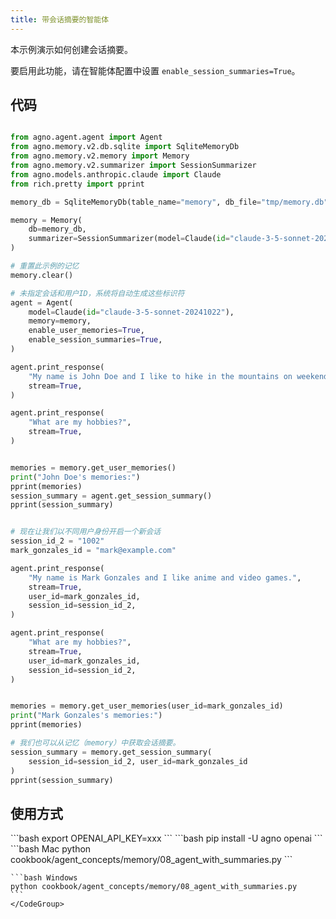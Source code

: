 ```yaml
---
title: 带会话摘要的智能体
---
```

本示例演示如何创建会话摘要。

要启用此功能，请在智能体配置中设置 `enable_session_summaries=True`。

## 代码

```python cookbook/agent_concepts/memory/08_agent_with_summaries.py

from agno.agent.agent import Agent
from agno.memory.v2.db.sqlite import SqliteMemoryDb
from agno.memory.v2.memory import Memory
from agno.memory.v2.summarizer import SessionSummarizer
from agno.models.anthropic.claude import Claude
from rich.pretty import pprint

memory_db = SqliteMemoryDb(table_name="memory", db_file="tmp/memory.db")

memory = Memory(
    db=memory_db,
    summarizer=SessionSummarizer(model=Claude(id="claude-3-5-sonnet-20241022")),
)

# 重置此示例的记忆
memory.clear()

# 未指定会话和用户ID，系统将自动生成这些标识符
agent = Agent(
    model=Claude(id="claude-3-5-sonnet-20241022"),
    memory=memory,
    enable_user_memories=True,
    enable_session_summaries=True,
)

agent.print_response(
    "My name is John Doe and I like to hike in the mountains on weekends.",
    stream=True,
)

agent.print_response(
    "What are my hobbies?",
    stream=True,
)


memories = memory.get_user_memories()
print("John Doe's memories:")
pprint(memories)
session_summary = agent.get_session_summary()
pprint(session_summary)


# 现在让我们以不同用户身份开启一个新会话
session_id_2 = "1002"
mark_gonzales_id = "mark@example.com"

agent.print_response(
    "My name is Mark Gonzales and I like anime and video games.",
    stream=True,
    user_id=mark_gonzales_id,
    session_id=session_id_2,
)

agent.print_response(
    "What are my hobbies?",
    stream=True,
    user_id=mark_gonzales_id,
    session_id=session_id_2,
)


memories = memory.get_user_memories(user_id=mark_gonzales_id)
print("Mark Gonzales's memories:")
pprint(memories)

# 我们也可以从记忆（memory）中获取会话摘要。
session_summary = memory.get_session_summary(
    session_id=session_id_2, user_id=mark_gonzales_id
)
pprint(session_summary)
```

## 使用方式

<Steps>
  <Snippet file="create-venv-step.mdx" />

  <Step title="设置您的 API 密钥">
    ```bash
    export OPENAI_API_KEY=xxx
    ```
  </Step>

  <Step title="安装库">
    ```bash
    pip install -U agno openai
    ```
  </Step>

  <Step title="运行示例">
    <CodeGroup>
    ```bash Mac
    python cookbook/agent_concepts/memory/08_agent_with_summaries.py
    ```

    ```bash Windows
    python cookbook/agent_concepts/memory/08_agent_with_summaries.py
    ```
    </CodeGroup>
  </Step>
</Steps>